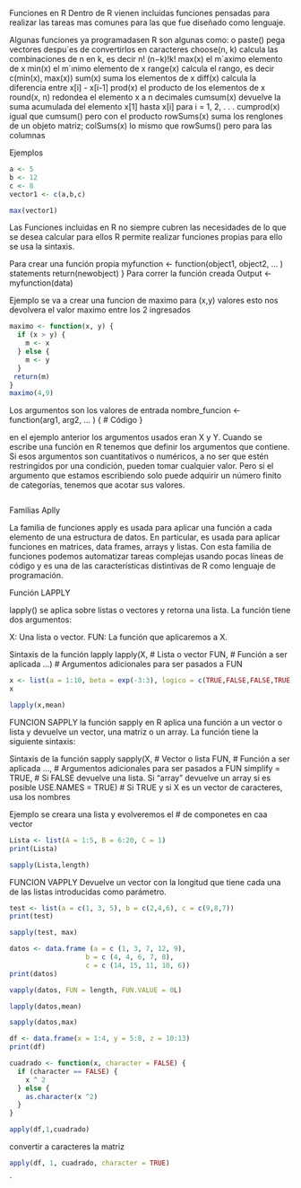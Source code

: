 
Funciones en R
Dentro de R vienen incluidas funciones pensadas para realizar las tareas mas comunes para las que fue diseñado como lenguaje.

Algunas funciones ya programadasen R son algunas como:
o	paste() pega vectores despu´es de convertirlos en caracteres
choose(n, k) calcula las combinaciones de n en k, es decir n! (n−k)!k! 
max(x) el m´aximo elemento de x 
min(x) el m´ınimo elemento de x 
range(x) calcula el rango, es decir c(min(x), max(x)) 
sum(x) suma los elementos de x 
diff(x) calcula la diferencia entre x[i] - x[i-1]
prod(x) el producto de los elementos de x 
round(x, n) redondea el elemento x a n decimales 
cumsum(x) devuelve la suma acumulada del elemento x[1] hasta x[i] para i = 1, 2, . . . 
cumprod(x) igual que cumsum() pero con el producto
rowSums(x) suma los renglones de un objeto matriz; 
colSums(x) lo mismo que rowSums() pero para las columnas

Ejemplos

```r
a <- 5
b <- 12
c <- 8
vector1 <- c(a,b,c)

max(vector1)
```
Las Funciones incluidas en R no siempre cubren las necesidades de lo que se desea calcular para ellos R permite realizar funciones propias para ello se usa la sintaxis.

Para crear una función propia 
myfunction <- function(object1, object2, ... )
statements
return(newobject)
}
Para correr la función creada
Output <- myfunction(data)

Ejemplo se va a crear una funcion de maximo para (x,y) valores esto nos devolvera el valor maximo entre los 2 ingresados
```r
maximo <- function(x, y) {
  if (x > y) {
    m <- x
  } else {
    m <- y
  }
 return(m)
}
maximo(4,9)

```
Los argumentos son los valores de entrada 
nombre_funcion <- function(arg1, arg2, ... ) {
        # Código
}

en el ejemplo anterior los argumentos usados eran X y Y. Cuando se escribe una función en R tenemos que definir los argumentos que contiene. Si esos argumentos son cuantitativos o numéricos, a no ser que estén restringidos por una condición, pueden tomar cualquier valor. Pero si el argumento que estamos escribiendo solo puede adquirir un número finito de categorías, tenemos que acotar sus valores. 

```r



```


Familias Aplly

La familia de funciones apply es usada para aplicar una función a cada elemento de una estructura de datos. En particular, es usada para aplicar funciones en matrices, data frames, arrays y listas. Con esta familia de funciones podemos automatizar tareas complejas usando pocas líneas de código y es una de las características distintivas de R como lenguaje de programación.

Función LAPPLY

lapply() se aplica sobre listas o vectores y retorna una lista. La función tiene dos argumentos:

X: Una lista o vector.
FUN: La función que aplicaremos a X.

Sintaxis de la función lapply
lapply(X,   # Lista o vector
       FUN, # Función a ser aplicada
       ...) # Argumentos adicionales para ser pasados a FUN
       
```r
x <- list(a = 1:10, beta = exp(-3:3), logico = c(TRUE,FALSE,FALSE,TRUE))
x
```
       
```r
lapply(x,mean)
```
     
FUNCION SAPPLY
la función sapply en R aplica una función a un vector o lista y devuelve un vector, una matriz o un array. La función tiene la siguiente sintaxis:

Sintaxis de la función sapply
sapply(X,   # Vector o lista
       FUN, # Función a ser aplicada       ..., 
       # Argumentos adicionales para ser pasados a FUN
       simplify = TRUE,  # Si FALSE devuelve una lista. Si "array" devuelve un array si es posible
       USE.NAMES = TRUE) # Si TRUE y si X es un vector de caracteres, usa los nombres
       
Ejemplo se creara una lista y evolveremos el # de componetes en caa vector       
       
```r

Lista <- list(A = 1:5, B = 6:20, C = 1)
print(Lista)


```
```r
sapply(Lista,length)
```

FUNCION VAPPLY
Devuelve un vector con la longitud que tiene cada una de las listas introducidas como parámetro.

```r
test <- list(a = c(1, 3, 5), b = c(2,4,6), c = c(9,8,7))
print(test)

sapply(test, max)
```


```r
datos <- data.frame (a = c (1, 3, 7, 12, 9),
                   b = c (4, 4, 6, 7, 8),
                   c = c (14, 15, 11, 10, 6))
print(datos)
```
```r
vapply(datos, FUN = length, FUN.VALUE = 0L)
```

```r
lapply(datos,mean)
```

```r
sapply(datos,max)
```

```r
df <- data.frame(x = 1:4, y = 5:8, z = 10:13)
print(df)
```
```r
cuadrado <- function(x, character = FALSE) {
  if (character == FALSE) {
    x ^ 2
  } else {
    as.character(x ^2)
  }
}
```


```r
apply(df,1,cuadrado)
```


convertir a caracteres la matriz
```r
apply(df, 1, cuadrado, character = TRUE)
```




`




